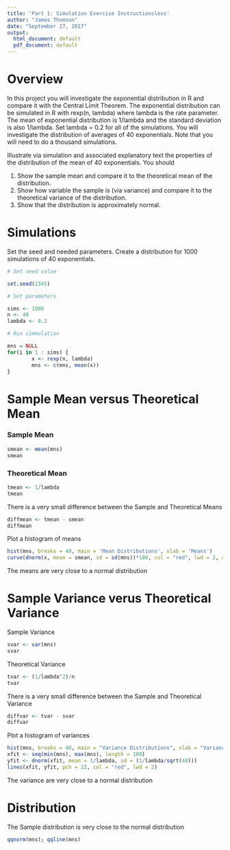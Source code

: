 ---
title: 'Part 1: Simulation Exercise Instructionsless'
author: "James Thomson"
date: "September 27, 2017"
output:
  html_document: default
  pdf_document: default
---

# Overview

In this project you will investigate the exponential distribution in R and compare it with the Central Limit Theorem. The exponential distribution can be simulated in R with rexp(n, lambda) where lambda is the rate parameter. The mean of exponential distribution is 1/lambda and the standard deviation is also 1/lambda. Set lambda = 0.2 for all of the simulations. You will investigate the distribution of averages of 40 exponentials. Note that you will need to do a thousand simulations.

Illustrate via simulation and associated explanatory text the properties of the distribution of the mean of 40 exponentials. You should

1. Show the sample mean and compare it to the theoretical mean of the distribution.
2. Show how variable the sample is (via variance) and compare it to the theoretical variance of the distribution.
3. Show that the distribution is approximately normal.

# Simulations

Set the seed and needed parameters. Create a distribution for 1000 simulations of
40 exponentials.
```{r}
# Set seed value

set.seed(2345)

# Set parameters

sims <- 1000
n <- 40
lambda <- 0.2

# Run simmulation

mns = NULL
for(i in 1 : sims) {
        x <- rexp(n, lambda)
        mns <- c(mns, mean(x))
}
```

# Sample Mean versus Theoretical Mean

### Sample Mean

```{r}
smean <- mean(mns)
smean
```

### Theoretical Mean

```{r}
tmean <- 1/lambda
tmean
```
There is a very small difference between the Sample and Theoretical Means

```{r}
diffmean <- tmean - smean
diffmean
```

Plot a histogram of means

```{r}
hist(mns, breaks = 40, main = 'Mean Distributions', xlab = 'Means')
curve(dnorm(x, mean = smean, sd = sd(mns))*100, col = "red", lwd = 2, add = TRUE)
```

The means are very close to a normal distribution

# Sample Variance verus Theoretical Variance

Sample Variance

```{r}
svar <- var(mns)
svar
```

Theoretical Variance

```{r}
tvar <- (1/lambda^2)/n
tvar
```
There is a very small difference between the Sample and Theoretical Variance

```{r}
diffvar <- tvar - svar
diffvar
```
Plot a histogram of variances

```{r}
hist(mns, breaks = 40, main = "Variance Distributions", xlab = "Variance", prob = TRUE)
xfit <- seq(min(mns), max(mns), length = 100)
yfit <- dnorm(xfit, mean = 1/lambda, sd = (1/lambda/sqrt(40)))
lines(xfit, yfit, pch = 22, col = "red", lwd = 2)
```

The variance are very close to a normal distribution

# Distribution

The Sample distribution is very close to the normal distribution

```{r}
qqnorm(mns); qqline(mns)
```
